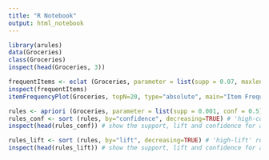 ```yaml
---
title: "R Notebook"
output: html_notebook
---
```

```r
library(arules)
data(Groceries)
class(Groceries)
inspect(head(Groceries, 3))

frequentItems <- eclat (Groceries, parameter = list(supp = 0.07, maxlen = 15)) # calculates support for frequent items
inspect(frequentItems)
itemFrequencyPlot(Groceries, topN=20, type="absolute", main="Item Frequency") # plot frequent items

rules <- apriori (Groceries, parameter = list(supp = 0.001, conf = 0.5)) # Min Support as 0.001, confidence as 0.5.
rules_conf <- sort (rules, by="confidence", decreasing=TRUE) # 'high-confidence' rules.
inspect(head(rules_conf)) # show the support, lift and confidence for all rules

rules_lift <- sort (rules, by="lift", decreasing=TRUE) # 'high-lift' rules.
inspect(head(rules_lift)) # show the support, lift and confidence for all rules
```